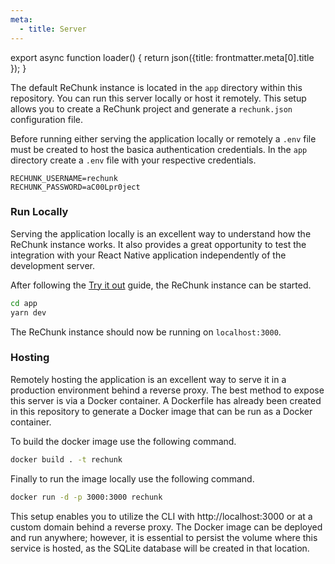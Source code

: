```yaml
---
meta:
  - title: Server
---
```




export async function loader() {
    return json({title: frontmatter.meta[0].title });
}

The default ReChunk instance is located in the `app` directory within this repository. You can run this server locally or host it remotely. This setup allows you to create a ReChunk project and generate a `rechunk.json` configuration file.

Before running either serving the application locally or remotely a `.env` file must be created to host the basica authentication credentials. In the `app` directory create a `.env` file with your respective credentials.

```title=".env"
RECHUNK_USERNAME=rechunk
RECHUNK_PASSWORD=aC00Lpr0ject
```

### Run Locally

Serving the application locally is an excellent way to understand how the ReChunk instance works. It also provides a great opportunity to test the integration with your React Native application independently of the development server.

After following the [Try it out](/rechunk/guides/try-it-out/) guide, the ReChunk instance can be started.

```sh
cd app
yarn dev
```

The ReChunk instance should now be running on `localhost:3000`.

### Hosting

Remotely hosting the application is an excellent way to serve it in a production environment behind a reverse proxy. The best method to expose this server is via a Docker container. A Dockerfile has already been created in this repository to generate a Docker image that can be run as a Docker container.

To build the docker image use the following command.

```sh
docker build . -t rechunk
```

Finally to run the image locally use the following command.

```sh
docker run -d -p 3000:3000 rechunk
```

This setup enables you to utilize the CLI with http://localhost:3000 or at a custom domain behind a reverse proxy. The Docker image can be deployed and run anywhere; however, it is essential to persist the volume where this service is hosted, as the SQLite database will be created in that location.
